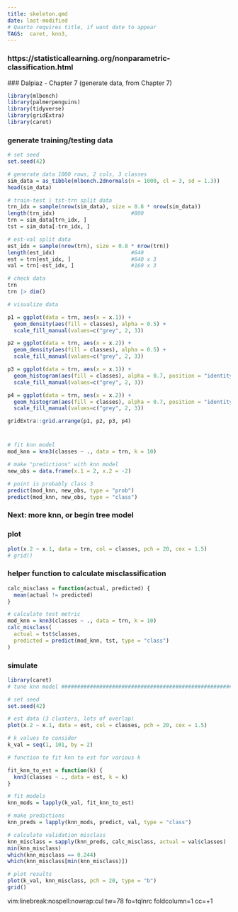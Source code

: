 ```yaml
---
title: skeleton.qmd
date: last-modified
# Quarto requires title, if want date to appear
TAGS:  caret, knn3, 
---
```

### https://statisticallearning.org/nonparametric-classification.html
  ### Dalpiaz - Chapter 7 (generate data, from Chapter 7)
```r
library(mlbench)
library(palmerpenguins)
library(tidyverse)
library(gridExtra)
library(caret)
```

### generate training/testing data
```r
# set seed
set.seed(42)

# generate data 1000 rows, 2 cols, 3 classes 
sim_data = as_tibble(mlbench.2dnormals(n = 1000, cl = 3, sd = 1.3))
head(sim_data)

# train-test | tst-trn split data
trn_idx = sample(nrow(sim_data), size = 0.8 * nrow(sim_data))
length(trn_idx)                        #800 
trn = sim_data[trn_idx, ]
tst = sim_data[-trn_idx, ]

# est-val split data
est_idx = sample(nrow(trn), size = 0.8 * nrow(trn))
length(est_idx)                        #640 
est = trn[est_idx, ]                   #640 x 3 
val = trn[-est_idx, ]                  #160 x 3 

# check data
trn
trn |> dim() 
```

```r
# visualize data

p1 = ggplot(data = trn, aes(x = x.1)) +
  geom_density(aes(fill = classes), alpha = 0.5) +
  scale_fill_manual(values=c("grey", 2, 3))

p2 = ggplot(data = trn, aes(x = x.2)) +
  geom_density(aes(fill = classes), alpha = 0.5) +
  scale_fill_manual(values=c("grey", 2, 3))

p3 = ggplot(data = trn, aes(x = x.1)) +
  geom_histogram(aes(fill = classes), alpha = 0.7, position = "identity") +
  scale_fill_manual(values=c("grey", 2, 3))

p4 = ggplot(data = trn, aes(x = x.2)) +
  geom_histogram(aes(fill = classes), alpha = 0.7, position = "identity") +
  scale_fill_manual(values=c("grey", 2, 3))

gridExtra::grid.arrange(p1, p2, p3, p4)
```

#
```r
# fit knn model
mod_knn = knn3(classes ~ ., data = trn, k = 10)

# make "predictions" with knn model
new_obs = data.frame(x.1 = 2, x.2 = -2)

# point is probably class 3
predict(mod_knn, new_obs, type = "prob")
predict(mod_knn, new_obs, type = "class")

```
### Next:  more knn, or begin tree model
### plot
```r
plot(x.2 ~ x.1, data = trn, col = classes, pch = 20, cex = 1.5)
# grid()
```


### helper function to calculate misclassification
```r
calc_misclass = function(actual, predicted) {
  mean(actual != predicted)
}

# calculate test metric
mod_knn = knn3(classes ~ ., data = trn, k = 10)
calc_misclass(
  actual = tst$classes,
  predicted = predict(mod_knn, tst, type = "class")
)
```

### simulate
```r
library(caret)
# tune knn model ###############################################################

# set seed
set.seed(42)

# est data (3 clusters, lots of overlap)
plot(x.2 ~ x.1, data = est, col = classes, pch = 20, cex = 1.5)

# k values to consider
k_val = seq(1, 101, by = 2)

# function to fit knn to est for various k

fit_knn_to_est = function(k) {
  knn3(classes ~ ., data = est, k = k)
}

# fit models
knn_mods = lapply(k_val, fit_knn_to_est)

# make predictions
knn_preds = lapply(knn_mods, predict, val, type = "class")

# calculate validation misclass
knn_misclass = sapply(knn_preds, calc_misclass, actual = val$classes)
min(knn_misclass)
which(knn_misclass == 0.244)
which(knn_misclass[min(knn_misclass)])

# plot results
plot(k_val, knn_misclass, pch = 20, type = "b")
grid()
```




vim:linebreak:nospell:nowrap:cul tw=78 fo=tqlnrc foldcolumn=1 cc=+1
